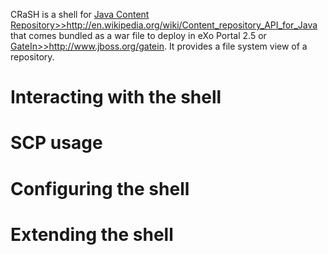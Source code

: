 CRaSH is a shell for [[Java Content Repository>>http://en.wikipedia.org/wiki/Content_repository_API_for_Java]] that comes
bundled as a war file to deploy in eXo Portal 2.5 or [[GateIn>>http://www.jboss.org/gatein]]. It provides a file system view
of a repository.

= Interacting with the shell =

{{include document="shell.wiki" /}}

= SCP usage =

{{include document="scp.wiki" /}}

= Configuring the shell =

{{include document="configuration.wiki" /}}

= Extending the shell =

{{include document="extension.wiki" /}}